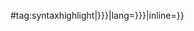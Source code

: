 <includeonly>{{{{{|safesubst:}}}#tag:syntaxhighlight|{{{code|{{{1}}}}}}|lang={{{lang|{{{2|text}}}}}}|inline=}}</includeonly><noinclude>
{{Documentation}}
[[Category:輸入支援模板|{{PAGENAME}}]]</noinclude>